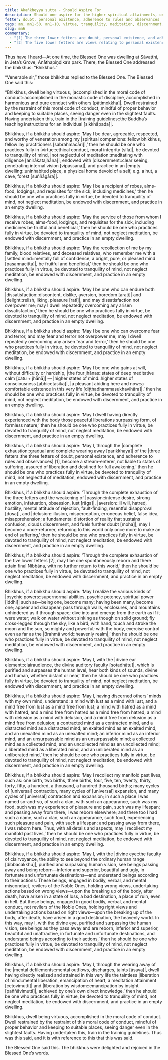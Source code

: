 ```yaml
---
title: Ākaṅkheyya sutta - Should Aspire For
description: Should one aspire for the higher spiritual attainments, one should practice fully in virtue, be devoted to tranquility of mind, not neglect meditation, be endowed with discernment, and practice in an empty dwelling.
fetter: doubt, personal existence, adherence to rules and observances
tags: mn, mn1-50, mn1-10, virtue, tranquility, meditation, discernment, empty dwelling, spiritual attainments, jhānas, stream-enterer, non-returner, psychic powers, divine ear, mind-reading, past lives, divine eye, defilements, liberation
slug: mn6
commentary:
  - "[1] The three lower fetters are doubt, personal existence, and adherence to rules and observances. A person who has overcome them is called a stream-enterer."
  - "[2] The five lower fetters are views relating to personal existence, doubt, adherence to rules and observances, sensual desire, and ill will. A person who has overcome them is called a non-returner."
---
```


Thus have I heard—At one time, the Blessed One was dwelling at Sāvatthi, in Jeta’s Grove, Anāthapiṇḍika’s park. There, the Blessed One addressed the bhikkhus: “Bhikkhus.”

“Venerable sir,” those bhikkhus replied to the Blessed One. The Blessed One said this:

“Bhikkhus, dwell being virtuous, |accomplished in the moral code of conduct::accomplished in the monastic code of discipline, accomplished in harmonious and pure conduct with others [pātimokkha]|. Dwell restrained by the restraint of this moral code of conduct, mindful of proper behavior and keeping to suitable places, seeing danger even in the slightest faults. Having undertaken this, train in the |training guidelines::the Buddha’s teaching instructions for an individual [sikkhāpada]|.

Bhikkhus, if a bhikkhu should aspire: ‘May I be dear, agreeable, respected, and worthy of veneration among my |spiritual companions::fellow bhikkhus, fellow lay practitioners [sabrahmacāri]|,’ then he should be one who practices fully in |virtue::ethical conduct, moral integrity [sīla]|, be devoted to tranquility of mind, |not neglectful of meditation::meditating with diligence [anirākatajhāna]|, endowed with |discernment::clear seeing, penetrating internal vision [vipassanā]|, and practice in an |empty dwelling::uninhabited place, a physical home devoid of a self, e.g. a hut, a cave, forest [suññāgāra]|.

Bhikkhus, if a bhikkhu should aspire: ‘May I be a recipient of robes, alms-food, lodgings, and requisites for the sick, including medicines,’ then he should be one who practices fully in virtue, be devoted to tranquility of mind, not neglect meditation, be endowed with discernment, and practice in an empty dwelling.

Bhikkhus, if a bhikkhu should aspire: ‘May the service of those from whom I receive robes, alms-food, lodgings, and requisites for the sick, including medicines be fruitful and beneficial,’ then he should be one who practices fully in virtue, be devoted to tranquility of mind, not neglect meditation, be endowed with discernment, and practice in an empty dwelling.

Bhikkhus, if a bhikkhu should aspire: ‘May the recollection of me by my family, blood relatives, and deceased relatives, who remember me with a |settled mind::mentally full of confidence, a bright, pure, or pleased mind [pasannacitta]|, be fruitful and beneficial,’ then he should be one who practices fully in virtue, be devoted to tranquility of mind, not neglect meditation, be endowed with discernment, and practice in an empty dwelling.

Bhikkhus, if a bhikkhu should aspire: ‘May I be one who can endure both |dissatisfaction::discontent, dislike, aversion, boredom [arati]| and |delight::relish, liking, pleasure [rati]|, and may dissatisfaction not overpower me; may I dwell repeatedly overcoming any arisen dissatisfaction,’ then he should be one who practices fully in virtue, be devoted to tranquility of mind, not neglect meditation, be endowed with discernment, and practice in an empty dwelling.

Bhikkhus, if a bhikkhu should aspire: ‘May I be one who can overcome fear and terror, and may fear and terror not overpower me; may I dwell repeatedly overcoming any arisen fear and terror,’ then he should be one who practices fully in virtue, be devoted to tranquility of mind, not neglect meditation, be endowed with discernment, and practice in an empty dwelling.

Bhikkhus, if a bhikkhu should aspire: ‘May I be one who gains at will, without difficulty or hardship, |the four jhānas::states of deep meditative calm [catu + jhānā]| — |higher states of mind::higher states of consciousness [ābhicetasikā]|, |a pleasant abiding here and now::a comfortable existence in this very life [diṭṭhadhammasukhavihāra]|,’ then he should be one who practices fully in virtue, be devoted to tranquility of mind, not neglect meditation, be endowed with discernment, and practice in an empty dwelling.

Bhikkhus, if a bhikkhu should aspire: ‘May I dwell having directly experienced with the body those peaceful liberations surpassing form, of formless nature,’ then he should be one who practices fully in virtue, be devoted to tranquility of mind, not neglect meditation, be endowed with discernment, and practice in an empty dwelling.

Bhikkhus, if a bhikkhu should aspire: ‘May I, through the |complete exhaustion::gradual and complete wearing away [parikkhaya]| of the |three fetters::the three fetters of doubt, personal existence, and adherence to rules and observances| [1], become a stream-enterer, not liable to states of suffering, assured of liberation and destined for full awakening,’ then he should be one who practices fully in virtue, be devoted to tranquility of mind, not neglectful of meditation, endowed with discernment, and practice in an empty dwelling.

Bhikkhus, if a bhikkhu should aspire: ‘Through the complete exhaustion of the three fetters and the weakening of |passion::intense desire, strong emotion, infatuation, obsession, lust [rāga]|, |aversion::ill will, hatred, hostility, mental attitude of rejection, fault-finding, resentful disapproval [dosa]|, and |delusion::illusion, misperception, erroneous belief, false idea, misapprehension; a fundamental distortion of reality that sustains confusion, clouds discernment, and fuels further doubt [moha]|, may I become a once-returner, returning to this world only once more to make an end of suffering,’ then he should be one who practices fully in virtue, be devoted to tranquility of mind, not neglect meditation, be endowed with discernment, and practice in an empty dwelling.

Bhikkhus, if a bhikkhu should aspire: ‘Through the complete exhaustion of the five lower fetters [2], may I be one spontaneously reborn and there attain final Nibbāna, with no further return to this world,’ then he should be one who practices fully in virtue, be devoted to tranquility of mind, not neglect meditation, be endowed with discernment, and practice in an empty dwelling.

Bhikkhus, if a bhikkhu should aspire: ‘May I realize the various kinds of |psychic powers::supernormal abilities, psychic potency, spiritual power [iddhi]| such as—being one, become many; having been many, become one; appear and disappear; pass through walls, enclosures, and mountains unhindered as if through space; dive into and emerge from the earth as if it were water; walk on water without sinking as though on solid ground; fly cross-legged through the sky, like a bird; with hand, touch and stroke the moon and the sun, so mighty and powerful; with the body, exercise control even as far as the |Brahmā world::heavenly realm|,’ then he should be one who practices fully in virtue, be devoted to tranquility of mind, not neglect meditation, be endowed with discernment, and practice in an empty dwelling.

Bhikkhus, if a bhikkhu should aspire: ‘May I, with the |divine ear element::clairaudience, the divine auditory faculty [sotadhātu]|, which is purified and surpasses the human level, hear both kinds of sounds, divine and human, whether distant or near,’ then he should be one who practices fully in virtue, be devoted to tranquility of mind, not neglect meditation, be endowed with discernment, and practice in an empty dwelling.

Bhikkhus, if a bhikkhu should aspire: ‘May I, having discerned others’ minds with my own mind, understand: a mind with lust as a mind with lust, and a mind free from lust as a mind free from lust; a mind with hatred as a mind with hatred, and a mind free from hatred as a mind free from hatred; a mind with delusion as a mind with delusion, and a mind free from delusion as a mind free from delusion; a contracted mind as a contracted mind, and a distracted mind as a distracted mind; an exalted mind as an exalted mind, and an unexalted mind as an unexalted mind; an inferior mind as an inferior mind, and an unsurpassable mind as an unsurpassable mind; a collected mind as a collected mind, and an uncollected mind as an uncollected mind; a liberated mind as a liberated mind, and an unliberated mind as an unliberated mind,’ then he should be one who practices fully in virtue, be devoted to tranquility of mind, not neglect meditation, be endowed with discernment, and practice in an empty dwelling.

Bhikkhus, if a bhikkhu should aspire: ‘May I recollect my manifold past lives, such as: one birth, two births, three births, four, five, ten, twenty, thirty, forty, fifty, a hundred, a thousand, a hundred thousand births; many cycles of [universal] contraction, many cycles of [universal] expansion, and many cycles of [universal] contraction and expansion; in such a place I was named so-and-so, of such a clan, with such an appearance, such was my food, such was my experience of pleasure and pain, such was my lifespan; and passing away from there, I was reborn elsewhere; and there too I had such a name, such a clan, such an appearance, such food, experiencing such pleasure and pain, with such a lifespan; and passing away from there, I was reborn here. Thus, with all details and aspects, may I recollect my manifold past lives,’ then he should be one who practices fully in virtue, be devoted to tranquility of mind, not neglect meditation, be endowed with discernment, and practice in an empty dwelling.

Bhikkhus, if a bhikkhu should aspire: ‘May I, with the |divine eye::the faculty of clairvoyance, the ability to see beyond the ordinary human range [dibbacakkhu]|, purified and surpassing human vision, see beings passing away and being reborn—inferior and superior, beautiful and ugly, in fortunate and unfortunate destinations—and understand beings according to their actions: These beings, engaged in bodily, verbal, and mental misconduct, revilers of the Noble Ones, holding wrong views, undertaking actions based on wrong views—upon the breaking up of the body, after death, have arisen in a state of loss, a bad destination, a place of ruin, even in hell. But these beings, engaged in good bodily, verbal, and mental conduct, not revilers of the Noble Ones, holding right views and undertaking actions based on right views—upon the breaking up of the body, after death, have arisen in a good destination, the heavenly world. In this way, may I, with the divine eye, purified and surpassing the human vision, see beings as they pass away and are reborn, inferior and superior, beautiful and unattractive, in fortunate and unfortunate destinations, and understand beings according to their actions,’ then he should be one who practices fully in virtue, be devoted to tranquility of mind, not neglect meditation, be endowed with discernment, and practice in an empty dwelling.

Bhikkhus, if a bhikkhu should aspire: ‘May I, through the wearing away of the |mental defilements::mental outflows, discharges, taints [āsava]|, dwell having directly realized and attained in this very life the taintless |liberation of mind::mental liberation, emancipation of heart, a meditation attainment [cetovimutti]| and |liberation by wisdom::emancipation by insight [paññāvimutti]|, achieved by one’s own direct knowledge,’ then he should be one who practices fully in virtue, be devoted to tranquility of mind, not neglect meditation, be endowed with discernment, and practice in an empty dwelling.

Bhikkhus, dwell being virtuous, accomplished in the moral code of conduct. Dwell restrained by the restraint of this moral code of conduct, mindful of proper behavior and keeping to suitable places, seeing danger even in the slightest faults. Having undertaken this, train in the training guidelines. Thus was this said, and it is with reference to this that this was said.

The Blessed One said this. The bhikkhus were delighted and rejoiced in the Blessed One’s words.
